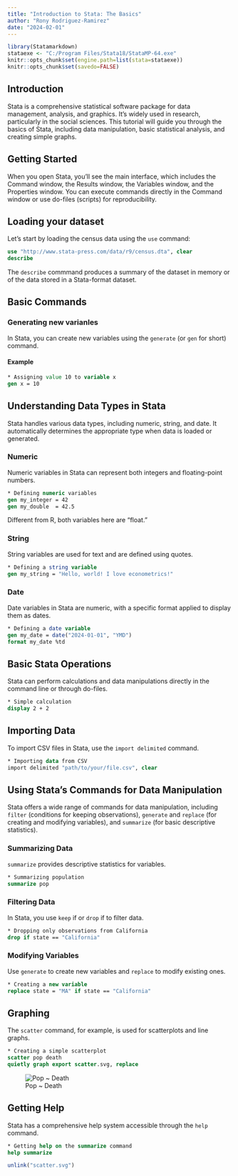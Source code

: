 ```yaml
---
title: "Introduction to Stata: The Basics"
author: "Rony Rodriguez-Ramirez"
date: "2024-02-01"
---
```


```r
library(Statamarkdown)
stataexe <- "C:/Program Files/Stata18/StataMP-64.exe"
knitr::opts_chunk$set(engine.path=list(stata=stataexe))
knitr::opts_chunk$set(savedo=FALSE)
```

## Introduction

Stata is a comprehensive statistical software package for data management, analysis, and graphics. It's widely used in research, particularly in the social sciences. This tutorial will guide you through the basics of Stata, including data manipulation, basic statistical analysis, and creating simple graphs.

## Getting Started

When you open Stata, you'll see the main interface, which includes the Command window, the Results window, the Variables window, and the Properties window. You can execute commands directly in the Command window or use do-files (scripts) for reproducibility.

## Loading your dataset

Let's start by loading the census data using the `use` command:

```stata
use "http://www.stata-press.com/data/r9/census.dta", clear 
describe
```

The `describe` commmand produces a summary of the dataset in memory or of the data stored in a Stata-format dataset.

## Basic Commands

### Generating new varianles

In Stata, you can create new variables using the `generate` (or `gen` for short) command.

#### Example

```stata
* Assigning value 10 to variable x
gen x = 10
```


## Understanding Data Types in Stata

Stata handles various data types, including numeric, string, and date. It automatically determines the appropriate type when data is loaded or generated.

### Numeric

Numeric variables in Stata can represent both integers and floating-point numbers.

```stata
* Defining numeric variables
gen my_integer = 42
gen my_double  = 42.5
```

Different from R, both variables here are "float."

### String

String variables are used for text and are defined using quotes.

```stata
* Defining a string variable
gen my_string = "Hello, world! I love econometrics!"
```

### Date

Date variables in Stata are numeric, with a specific format applied to display them as dates.

```stata
* Defining a date variable
gen my_date = date("2024-01-01", "YMD")
format my_date %td
```


## Basic Stata Operations

Stata can perform calculations and data manipulations directly in the command line or through do-files.

```stata
* Simple calculation
display 2 + 2
```

## Importing Data

To import CSV files in Stata, use the `import delimited` command.

```stata
* Importing data from CSV
import delimited "path/to/your/file.csv", clear
```

## Using Stata's Commands for Data Manipulation

Stata offers a wide range of commands for data manipulation, including `filter` (conditions for keeping observations), `generate` and `replace` (for creating and modifying variables), and `summarize` (for basic descriptive statistics).

### Summarizing Data

`summarize` provides descriptive statistics for variables.

```stata
* Summarizing population
summarize pop
```


### Filtering Data

In Stata, you use `keep` if or `drop` if to filter data.

```stata
* Dropping only observations from California
drop if state == "California"
```

### Modifying Variables

Use `generate` to create new variables and `replace` to modify existing ones.

```stata
* Creating a new variable
replace state = "MA" if state == "California"
```

## Graphing

The `scatter` command, for example, is used for scatterplots and line graphs.


```stata
* Creating a simple scatterplot
scatter pop death
quietly graph export scatter.svg, replace
```

![Pop ~ Death](scatter.svg)

## Getting Help

Stata has a comprehensive help system accessible through the `help` command.

```stata
* Getting help on the summarize command
help summarize
```


```r
unlink("scatter.svg")
```
